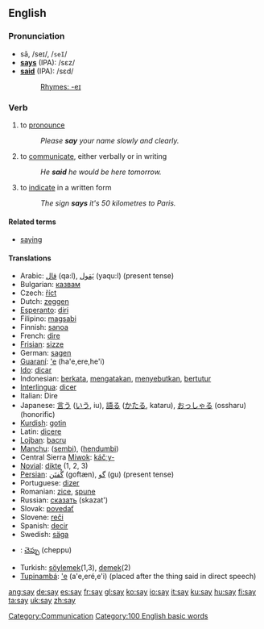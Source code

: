 ==English==

{{rank|am|way|even|123|say|well|many|work}}

===Pronunciation===
*sā, /seɪ/, /<tt>seI</tt>/
* '''[[says]]''' (IPA): /sɛz/
* '''[[said]]''' (IPA): /sɛd/
*:[[Rhymes:English:-eɪ|Rhymes: -eɪ]]

===Verb===
{{irregverb|'''to say'''|'''[[says]]'''|'''[[said]]'''|'''[[said]]'''|'''[[saying]]'''}}

# to [[pronounce]]
#: ''Please '''say''' your name slowly and clearly.''
# to [[communicate]], either verbally or in writing
#: ''He '''said''' he would be here tomorrow.''
# to [[indicate]] in a written form
#: ''The sign '''says''' it's 50 kilometres to Paris.''

====Related terms====
*[[saying]]

====Translations====
*Arabic: [[قال]] (qa:l), [[يَقول]] (yaqu:l) (present tense)
*Bulgarian: [[казвам]]
*Czech: [[říct]]
*Dutch: [[zeggen]]
*[[Esperanto]]: [[diri]]
*Filipino: [[magsabi]]
*Finnish: [[sanoa]]
*French: [[dire]]
*[[Frisian]]: [[sizze]]
*German: [[sagen]]
*[[Guaraní]]: [['e]] (ha'e,ere,he'i)
*[[Ido]]: [[dicar]]
*Indonesian: [[kata|berkata]], [[kata|mengatakan]], [[sebut|menyebutkan]], [[tutur|bertutur]]
*[[Interlingua]]: [[dicer]]
*Italian: Dire
*Japanese: [[言う]] ([[いう]], iu), [[語る]] ([[かたる]], kataru), [[おっしゃる]] (ossharu) (honorific)
*[[Kurdish]]: [[gotin]]
*Latin: [[dicere]]
*[[Lojban]]: [[bacru]]
*[[Manchu]]: ([[sembi]]), ([[hendumbi]])
*Central Sierra [[Miwok]]: [[káčˑy-]]
*[[Novial]]: [[dikte]] (1, 2, 3)
*[[Persian]]: [[گُفتَن]] (goftæn), [[گو]] (gu) (present tense)
*Portuguese: [[dizer]]
*Romanian: [[zice]], [[spune]]
*Russian: [[сказать]] (skazat')
*Slovak: [[povedať]]
*Slovene: [[reči]]
*Spanish: [[decir]]
*Swedish: [[säga]]
*{{te}}: [[చెప్పు]] (cheppu)
*Turkish: [[söylemek]](1,3), [[demek]](2) 
*[[Tupinambá]]: [['e]] (a'e,eré,e'i) (placed after the thing said in direct speech)

[[Category:Communication]]
[[Category:100 English basic words]]

[[ang:say]]
[[de:say]]
[[es:say]]
[[fr:say]]
[[gl:say]]
[[ko:say]]
[[io:say]]
[[it:say]]
[[ku:say]]
[[hu:say]]
[[fi:say]]
[[ta:say]]
[[uk:say]]
[[zh:say]]